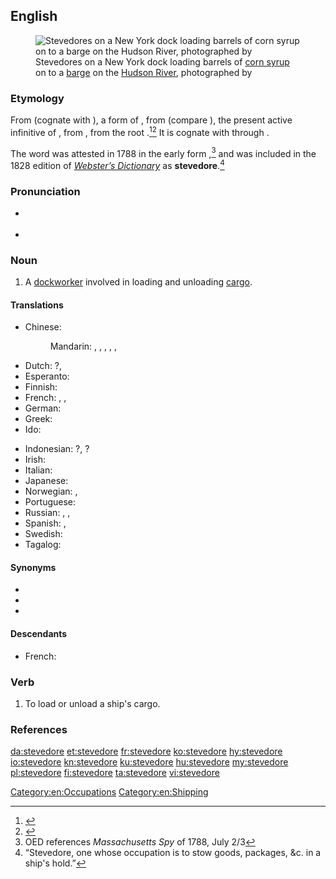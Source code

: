 ==English==
{{was wotd|2016|August|17}}
{{wikipedia}}
[[File:Stevedores on a New York Dock Loading Barrels of Corn Syrup onto a Barge on the Hudson River, ca. 1912 - NARA - 518287.jpg|thumb|Stevedores on a New York dock loading barrels of [[corn syrup]] on to a [[barge]] on the [[Hudson River]], photographed {{circa2|1912}} by {{w|Lewis Hine}}]]

===Etymology===
From {{der|en|es|estibador}} (cognate with {{cog|pt|estivador}}), a form of {{m|es|estibar||to load}}, from {{der|en|la|stīpāre}} (compare {{cog|it|stipare}}), the present active infinitive of {{m|la|stīpō||[[stuff]]}}, from {{der|en|ine-pro|*steypos}}, from the root {{der|en|ine-pro|*steyp-}}.<ref>{{R:Online Etymology Dictionary}}</ref><ref>{{R:Online Etymology Dictionary|stiff}}</ref> It is cognate with {{m|en|stiff}} through {{etyl|ine-pro|-}}.

The word was attested in 1788 in the early form {{m|en|stowadore}},<ref>OED references ''Massachusetts Spy'' of 1788, July 2/3</ref> and was included in the 1828 edition of ''[[w:Webster's dictionary|Webster’s Dictionary]]'' as '''stevedore'''.<ref>“Stevedore, one whose occupation is to stow goods, packages, &c. in a ship's hold.”</ref>

===Pronunciation===
* {{a|RP}} {{IPA|/ˈstiː.vəˌdɔː(ɹ)/|lang=en}}
* {{hyphenation|ste|ve|dore|lang=en}}

===Noun===
{{en-noun}}

# A [[dockworker]] involved in loading and unloading [[cargo]].

====Translations====
{{trans-top|dockworker involved in loading and unloading cargo}}
* Chinese:
*: Mandarin: {{t|cmn|[[碼頭]][[工人]]|sc=Hani}}, {{t|cmn|[[码头]][[工人]]|tr=mǎtou gōngrén|sc=Hani}}, {{t|cmn|[[碼頭]][[裝卸]][[工人]]|sc=Hani}}, {{t|cmn|[[码头]][[装卸]][[工人]]|tr=mǎtóu zhuāngxiè gōngrén|sc=Hani}}, {{t+|cmn|搬運工|sc=Hani}}, {{t|cmn|搬运工|tr=bānyùngōng|sc=Hani}}
* Dutch: {{t+|nl|dokwerker|m}}?, {{t+|nl|stuwadoor|m}}
* Esperanto: {{t|eo|stivisto}}
* Finnish: {{t+|fi|ahtaaja}}
* French: {{t+|fr|stevedore|m}}, {{t+|fr|manutentionnaire|m}}, {{t+|fr|aconier|m}}
* German: {{t+|de|Hafenarbeiter|m}}
* Greek: {{t|el|στιβαδόρος|m}}
* Ido: {{t+|io|stivisto}}
{{trans-mid}}
* Indonesian: {{t|id|buruh kapal}}?, {{t+|id|kuli}}?
* Irish: {{t|ga|stíbheadóir|m}}
* Italian: {{t|it|stivatore|m}}
* Japanese: {{t|ja|港湾労働者|tr=こうわんろうどうしゃ, kōwan rōdōsha|sc=Jpan}}
* Norwegian: {{t|no|havnearbeider|m}}, {{t+|no|bryggesjauer|m}}
* Portuguese: {{t+|pt|estivador|m}}
* Russian: {{t+|ru|гру́зчик|m}}, {{t+|ru|до́кер|m}}, {{t|ru|порто́вый гру́зчик|m}}
* Spanish: {{t+|es|estibador|m}}, {{t|es|arrumador|m}}
* Swedish: {{t|sv|stuvare|c}}
* Tagalog: {{t|tl|estibador}}
{{trans-bottom}}

====Synonyms====
* {{l|en|docker}}
* {{l|en|longshoreman}}
* {{l|en|wharfie}}

====Descendants====
* French: {{l|fr|stevedore}}

===Verb===
{{en-verb|stevedor}}

# {{label|en|transitive}} To load or unload a ship's cargo.

===References===
<references />

[[Category:en:Occupations]]
[[Category:en:Shipping]]

[[da:stevedore]]
[[et:stevedore]]
[[fr:stevedore]]
[[ko:stevedore]]
[[hy:stevedore]]
[[io:stevedore]]
[[kn:stevedore]]
[[ku:stevedore]]
[[hu:stevedore]]
[[my:stevedore]]
[[pl:stevedore]]
[[fi:stevedore]]
[[ta:stevedore]]
[[vi:stevedore]]